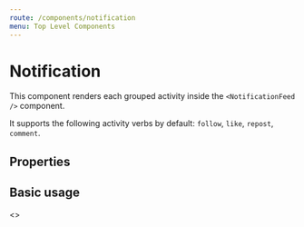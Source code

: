 ```yaml
---
route: /components/notification
menu: Top Level Components
---
```



# Notification

This component renders each grouped activity inside the `<NotificationFeed />` component.

It supports the following activity verbs by default: `follow`, `like`, `repost`, `comment`.

## Properties

<Props of={Notification} />

## Basic usage

<Playground>
  <WithExampleStreamApp>
    <>
      <Notification activityGroup={notificationGroup1} />
      <Notification activityGroup={notificationGroup2} onClickUser={console.log} onClickNotification={console.log} />
    </>
  </WithExampleStreamApp>
</Playground>
